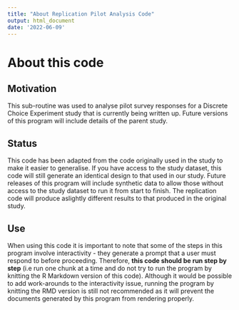 ```yaml
---
title: "About Replication Pilot Analysis Code"
output: html_document
date: '2022-06-09'
---
```


# About this code

## Motivation
This sub-routine was used to analyse pilot survey responses for a Discrete Choice Experiment study that is currently being written up. Future versions of this program will include details of the parent study.

## Status
This code has been adapted from the code originally used in the study to make it easier to generalise. If you have access to the study dataset, this code will still generate an identical design to that used in our study. Future releases of this program will include synthetic data to allow those without access to the study dataset to run it from start to finish. The replication code will produce aslightly different results to that produced in the original study.

## Use
When using this code it is important to note that some of the steps in this program involve interactivity - they generate a prompt that a user must respond to before proceeding. Therefore, **this code should be run step by step** (i.e run one chunk at a time and do not try to run the program by knitting the R Markdown version of this code). Although it would be possible to add work-arounds to the interactivity issue, running the program by knitting the RMD version is still not recommended as it will prevent the documents generated by this program from rendering properly. 
